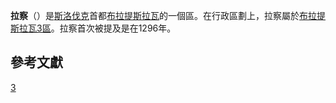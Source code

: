 {{expand|time=2015-12-31T05:33:26+00:00}}
{{noteTA
|1=zh-cn:布拉迪斯拉发;zh-hk:布拉迪斯拉發;zh-tw:布拉提斯拉瓦;
}}
{{Geobox | settlement
<!-- *** Heading *** -->
| name = Rača
| native_name = 
| other_name = 
| category = Borough
<!-- *** Name *** -->
| etymology = 
| official_name = Rača
| motto = 
| nickname = 
<!-- *** Image *** -->
| image = Stará Rača.JPG 
| image_caption = 
<!-- *** Symbols *** -->
| flag = 
| symbol = Coat of Arms of Rača.svg
<!-- *** Country etc. *** -->
| country = Slovakia
| country_flag = 1
| state = 
| region = [[布拉提斯拉瓦|布拉提斯拉瓦]]
| district = 布拉提斯拉瓦3區
| municipality = 
<!-- *** Family *** -->
| part = 
| river = 
<!-- *** Locations *** -->
| location = 
| elevation = 154
| lat_d = 48
| lat_m = 13
| lat_s = 00
| lat_NS = N
| long_d = 17
| long_m = 09
| long_s = 00
| long_EW = E
| coordinates_type =
| highest = 
| highest_lat_d = 
| highest_long_d = 
| lowest = 
| lowest_lat_d = 
| lowest_long_d = 
<!-- *** Dimensions *** -->
| area = 23.659
| area_round = 3
<!-- *** Population *** -->
| population = 20357
| population_date = 2005
| population_density = auto
<!-- *** History & management *** -->
| established = 1296
| established_type = 首次提及
| date = 
| mayor = 
<!-- *** Codes *** -->
| timezone = 
| timezone_DST = 
| postal_code = 83106
| area_code = +421-02
| code = BA, BL
| code_type = 車牌號
<!-- *** UNESCO etc. *** -->
<!-- *** Free fields *** -->
| free = 
<!-- *** Maps *** -->
| map = Slovakia - outline map.svg
| map_background = Slovakia - background map.png
| map_caption = Location of Rača in Slovakia
| map_locator = Slovakia
<!-- *** Websites *** -->
| website = [http://www.raca.sk/ www.raca.sk]
| commons = 
<!-- *** Footnotes *** -->
| footnotes = Source<ref>[http://www.statistics.sk/mosmis/eng/run.html Mestská a obecná štatistika SR<!--Bot-generated title-->] {{webarchive|url=https://web.archive.org/web/20080111223415/http://www.statistics.sk/mosmis/eng/run.html |date=2008-01-11 }}</ref>
}}
'''拉察'''（{{lang-sk|Rača}}）是[[斯洛伐克|斯洛伐克]]首都[[布拉提斯拉瓦|布拉提斯拉瓦]]的一個區。在行政區劃上，拉察屬於[[布拉提斯拉瓦3區|布拉提斯拉瓦3區]]。拉察首次被提及是在1296年。
==參考文獻==
{{reflist}}

[[Category:布拉提斯拉瓦行政區劃|3]]